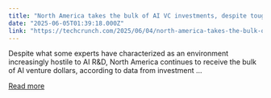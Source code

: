 ```yaml
---
title: "North America takes the bulk of AI VC investments, despite tough political environment"
date: "2025-06-05T01:39:18.000Z"
link: "https://techcrunch.com/2025/06/04/north-america-takes-the-bulk-of-ai-vc-investments-despite-tough-political-environment/"
---
```


Despite what some experts have characterized as an environment increasingly hostile to AI R&#38;D, North America continues to receive the bulk of AI venture dollars, according to data from investment ...

[Read more](https://techcrunch.com/2025/06/04/north-america-takes-the-bulk-of-ai-vc-investments-despite-tough-political-environment/)
